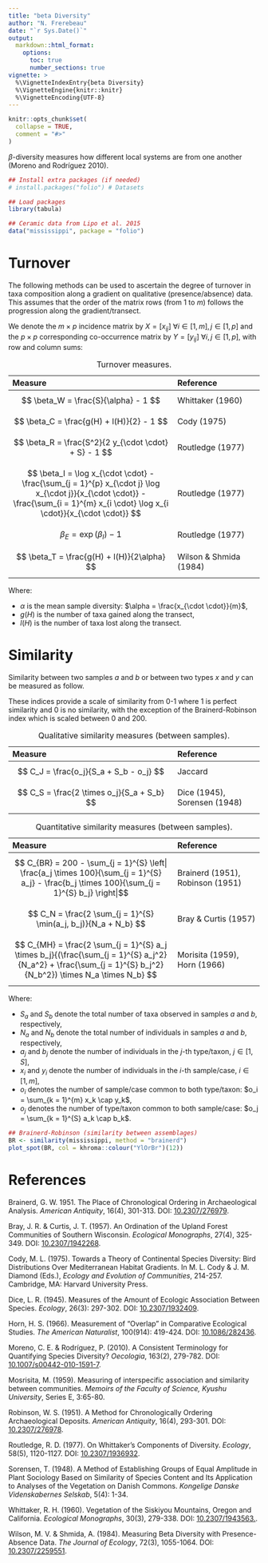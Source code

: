 ```yaml
---
title: "beta Diversity"
author: "N. Frerebeau"
date: "`r Sys.Date()`"
output:
  markdown::html_format:
    options:
      toc: true
      number_sections: true
vignette: >
  %\VignetteIndexEntry{beta Diversity}
  %\VignetteEngine{knitr::knitr}
  %\VignetteEncoding{UTF-8}
---
```


```r
knitr::opts_chunk$set(
  collapse = TRUE,
  comment = "#>"
)
```

$\beta$-diversity measures how different local systems are from one another (Moreno and Rodríguez 2010).

```r
## Install extra packages (if needed)
# install.packages("folio") # Datasets

## Load packages
library(tabula)

## Ceramic data from Lipo et al. 2015
data("mississippi", package = "folio")
```

# Turnover
The following methods can be used to ascertain the degree of turnover in taxa composition along a gradient on qualitative (presence/absence) data. This assumes that the order of the matrix rows (from 1 to $m$) follows the progression along the gradient/transect.

We denote the $m \times p$ incidence matrix by $X = \left[ x_{ij} \right] ~\forall i \in \left[ 1,m \right], j \in \left[ 1,p \right]$ and the $p \times p$ corresponding co-occurrence matrix by $Y = \left[ y_{ij} \right] ~\forall i,j \in \left[ 1,p \right]$, with row and column sums:

\begin{align}
 x_{i \cdot} = \sum_{j = 1}^{p} x_{ij} &&
 x_{\cdot j} = \sum_{i = 1}^{m} x_{ij} &&
 x_{\cdot \cdot} = \sum_{j = 1}^{p} \sum_{i = 1}^{m} x_{ij} &&
 \forall x_{ij} \in \lbrace 0,1 \rbrace \\

 y_{i \cdot} = \sum_{j \geqslant i}^{p} y_{ij} &&
 y_{\cdot j} = \sum_{i \leqslant j}^{p} y_{ij} &&
 y_{\cdot \cdot} = \sum_{i = 1}^{p} \sum_{j \geqslant i}^{p} y_{ij} &&
 \forall y_{ij} \in \lbrace 0,1 \rbrace
\end{align}

| Measure                                     | Reference              |
|:--------------------------------------------|:-----------------------|
| $$ \beta_W = \frac{S}{\alpha} - 1 $$        | Whittaker (1960)       |
| $$ \beta_C = \frac{g(H) + l(H)}{2} - 1 $$   | Cody (1975)            |
| $$ \beta_R = \frac{S^2}{2 y_{\cdot \cdot} + S} - 1 $$ | Routledge (1977) |
| $$ \beta_I = \log x_{\cdot \cdot} - \frac{\sum_{j = 1}^{p} x_{\cdot j} \log x_{\cdot j}}{x_{\cdot \cdot}} - \frac{\sum_{i = 1}^{m} x_{i \cdot} \log x_{i \cdot}}{x_{\cdot \cdot}} $$              | Routledge (1977)       |
| $$ \beta_E = \exp(\beta_I) - 1 $$           | Routledge (1977)       |
| $$ \beta_T = \frac{g(H) + l(H)}{2\alpha} $$ | Wilson & Shmida (1984) |
Table: Turnover measures.

Where:

* $\alpha$ is the mean sample diversity: $\alpha = \frac{x_{\cdot \cdot}}{m}$,
* $g(H)$ is the number of taxa gained along the transect,
* $l(H)$ is the number of taxa lost along the transect.

# Similarity
Similarity between two samples $a$ and $b$ or between two types $x$ and $y$ can be measured as follow.

These indices provide a scale of similarity from $0$-$1$ where $1$ is perfect similarity and $0$ is no similarity, with the exception of the Brainerd-Robinson index which is scaled between $0$ and $200$.

| Measure                                     | Reference              |
|:--------------------------------------------|:-----------------------|
| $$ C_J = \frac{o_j}{S_a + S_b - o_j} $$     | Jaccard                |
| $$ C_S = \frac{2 \times o_j}{S_a + S_b} $$  | Dice (1945), Sorensen (1948) |
Table: Qualitative similarity measures (between samples).

| Measure                                     | Reference              |
|:--------------------------------------------|:-----------------------|
| $$ C_{BR} = 200 - \sum_{j = 1}^{S} \left| \frac{a_j \times 100}{\sum_{j = 1}^{S} a_j} - \frac{b_j \times 100}{\sum_{j = 1}^{S} b_j} \right|$$ | Brainerd (1951), Robinson (1951) |
| $$ C_N = \frac{2 \sum_{j = 1}^{S} \min(a_j, b_j)}{N_a + N_b} $$ | Bray & Curtis (1957) |
| $$ C_{MH} = \frac{2 \sum_{j = 1}^{S} a_j \times b_j}{(\frac{\sum_{j = 1}^{S} a_j^2}{N_a^2} + \frac{\sum_{j = 1}^{S} b_j^2}{N_b^2}) \times N_a \times N_b} $$ | Morisita (1959), Horn (1966) |
Table: Quantitative similarity measures (between samples).

Where:

* $S_a$ and $S_b$ denote the total number of taxa observed in samples $a$ and $b$, respectively,
* $N_a$ and $N_b$ denote the total number of individuals in samples $a$ and $b$, respectively,
* $a_j$ and $b_j$ denote the number of individuals in the $j$-th type/taxon, $j \in \left[ 1,S \right]$,
* $x_i$ and $y_i$ denote the number of individuals in the $i$-th sample/case, $i \in \left[ 1,m \right]$,
* $o_i$ denotes the number of sample/case common to both type/taxon: $o_i = \sum_{k = 1}^{m} x_k \cap y_k$,
* $o_j$ denotes the number of type/taxon common to both sample/case: $o_j = \sum_{k = 1}^{S} a_k \cap b_k$.

```r
## Brainerd-Robinson (similarity between assemblages)
BR <- similarity(mississippi, method = "brainerd")
plot_spot(BR, col = khroma::colour("YlOrBr")(12))
```

# References

Brainerd, G. W. 1951. The Place of Chronological Ordering in Archaeological Analysis. *American Antiquity*, 16(4), 301-313. DOI: [10.2307/276979](https://doi.org/10.2307/276979).

Bray, J. R. & Curtis, J. T. (1957). An Ordination of the Upland Forest Communities of Southern Wisconsin. *Ecological Monographs*, 27(4), 325-349. DOI: [10.2307/1942268](https://doi.org/10.2307/1942268).

Cody, M. L. (1975). Towards a Theory of Continental Species Diversity: Bird Distributions Over Mediterranean Habitat Gradients. In M. L. Cody & J. M. Diamond (Eds.), *Ecology and Evolution of Communities*, 214-257. Cambridge, MA: Harvard University Press.

Dice, L. R. (1945). Measures of the Amount of Ecologic Association Between Species. *Ecology*, 26(3): 297-302. DOI: [10.2307/1932409](https://doi.org/10.2307/1932409).

Horn, H. S. (1966). Measurement of "Overlap" in Comparative Ecological Studies. *The American Naturalist*, 100(914): 419-424. DOI: [10.1086/282436](https://doi.org/10.1086/282436).

Moreno, C. E. & Rodríguez, P. (2010). A Consistent Terminology for Quantifying Species Diversity? *Oecologia*, 163(2), 279-782. DOI: [10.1007/s00442-010-1591-7](https://doi.org/10.1007/s00442-010-1591-7).

Mosrisita, M. (1959). Measuring of interspecific association and similarity between communities. *Memoirs of the Faculty of Science, Kyushu University*, Series E, 3:65-80.

Robinson, W. S. (1951). A Method for Chronologically Ordering Archaeological Deposits. *American Antiquity*, 16(4), 293-301. DOI: [10.2307/276978](https://doi.org/10.2307/276978).

Routledge, R. D. (1977). On Whittaker's Components of Diversity. *Ecology*, 58(5), 1120-1127. DOI: [10.2307/1936932](https://doi.org/10.2307/1936932).

Sorensen, T. (1948). A Method of Establishing Groups of Equal Amplitude in Plant Sociology Based on Similarity of Species Content and Its Application to Analyses of the Vegetation on Danish Commons. *Kongelige Danske Videnskabernes Selskab*, 5(4): 1-34.

Whittaker, R. H. (1960). Vegetation of the Siskiyou Mountains, Oregon and California. *Ecological Monographs*, 30(3), 279-338. DOI: [10.2307/1943563.](https://doi.org/10.2307/1943563).

Wilson, M. V. & Shmida, A. (1984). Measuring Beta Diversity with Presence-Absence Data. *The Journal of Ecology*, 72(3), 1055-1064. DOI: [10.2307/2259551](https://doi.org/10.2307/2259551).
